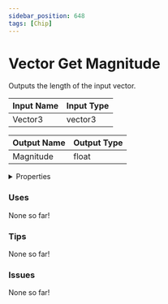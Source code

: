 ```yaml
---
sidebar_position: 648
tags: [Chip]
---
```


# Vector Get Magnitude

Outputs the length of the input vector.



| Input Name | Input Type |
|-----------|-----------|
| Vector3 | vector3 |

| Output Name | Output Type |
|-----------|-----------|
| Magnitude | float |


<details>
  <summary>Properties</summary>
  <div>
    <div>
    <table>
      <thead>
        <tr>
          <th>Is beta required?</th>
          <th>❌</th>
        </tr>
        <tr>
          <th>Is this chip a trolling risk?</th>
          <th>❌</th>
        </tr>
        <tr>
          <th>Chip UUPD</th>
          <th>c3b9ba98-6c4a-44c2-9125-043314fba4a6</th>
        </tr>
      </thead>
    </table>
    </div>
  </div>
</details>

### Uses

None so far!

### Tips

None so far!

### Issues

None so far!